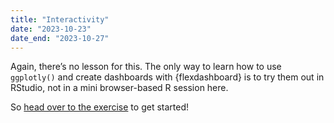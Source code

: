 ```yaml
---
title: "Interactivity"
date: "2023-10-23"
date_end: "2023-10-27"
---
```


Again, there's no lesson for this. The only way to learn how to use `ggplotly()` and create dashboards with {flexdashboard} is to try them out in RStudio, not in a mini browser-based R session here.

So [head over to the exercise](/assignment/10-exercise.qmd) to get started!
